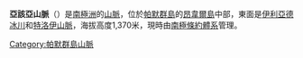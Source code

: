 '''亞該亞山脈'''（{{lang-en|Achaean Range}}）是[[南極洲|南極洲]]的[[山脈|山脈]]，位於[[帕默群島|帕默群島]]的[[昂韋爾島|昂韋爾島]]中部，東面是[[伊利亞德冰川|伊利亞德冰川]]和[[特洛伊山脈|特洛伊山脈]]，海拔高度1,370米，現時由[[南極條約體系|南極條約體系]]管理。

{{coord|64|29|S|63|35|W|display=title}}

{{DEFAULTSORT:Achaean Range}}
[[Category:帕默群島山脈|Category:帕默群島山脈]]


{{PalmerArchipelago-geo-stub}}